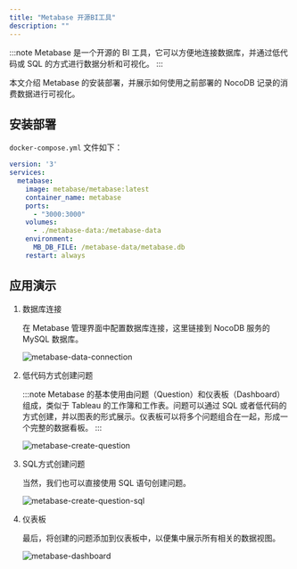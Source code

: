 ```yaml
---
title: "Metabase 开源BI工具"
description: ""
---
```



:::note
Metabase 是一个开源的 BI 工具，它可以方便地连接数据库，并通过低代码或 SQL 的方式进行数据分析和可视化。
:::

本文介绍 Metabase 的安装部署，并展示如何使用之前部署的 NocoDB 记录的消费数据进行可视化。

## 安装部署

`docker-compose.yml` 文件如下：

```yaml
version: '3'
services:
  metabase:
    image: metabase/metabase:latest
    container_name: metabase
    ports:
      - "3000:3000"
    volumes:
      - ./metabase-data:/metabase-data
    environment:
      MB_DB_FILE: /metabase-data/metabase.db
    restart: always

```

## 应用演示

1. 数据库连接

    在 Metabase 管理界面中配置数据库连接，这里链接到 NocoDB 服务的 MySQL 数据库。

    ![metabase-data-connection](/self-hosted-assets/metabase-data-connection.webp)

2. 低代码方式创建问题

    :::note
    Metabase 的基本使用由问题（Question）和仪表板（Dashboard）组成，类似于 Tableau 的工作簿和工作表。问题可以通过 SQL 或者低代码的方式创建，并以图表的形式展示。仪表板可以将多个问题组合在一起，形成一个完整的数据看板。
    :::

    ![metabase-create-question](/self-hosted-assets/metabase-create-question.webp)

3. SQL方式创建问题

    当然，我们也可以直接使用 SQL 语句创建问题。

    ![metabase-create-question-sql](/self-hosted-assets/metabase-create-question-sql.webp)

4. 仪表板

    最后，将创建的问题添加到仪表板中，以便集中展示所有相关的数据视图。

    ![metabase-dashboard](/self-hosted-assets/metabase-dashboard.webp)



